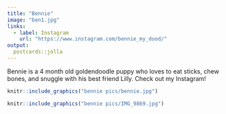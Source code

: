 ```yaml
---
title: "Bennie"
image: "ben1.jpg"
links:
  - label: Instagram
    url: "https://www.instagram.com/bennie_my_dood/"
output:
  postcards::jolla
---
```

 
Bennie is a 4 month old goldendoodle puppy who loves to eat sticks, chew bones, and snuggle with his best friend Lilly. Check out my Instagram!


```r
knitr::include_graphics("bennie pics/bennie.jpg") 
```

```r
knitr::include_graphics("bennie pics/IMG_9869.jpg") 

```


